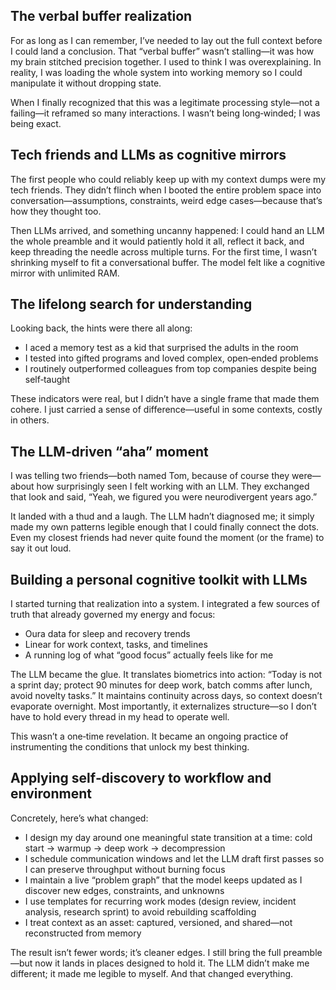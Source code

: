 





## The verbal buffer realization

For as long as I can remember, I’ve needed to lay out the full context before I could land a conclusion. That “verbal buffer” wasn’t stalling—it was how my brain stitched precision together. I used to think I was overexplaining. In reality, I was loading the whole system into working memory so I could manipulate it without dropping state.

When I finally recognized that this was a legitimate processing style—not a failing—it reframed so many interactions. I wasn’t being long‑winded; I was being exact.

## Tech friends and LLMs as cognitive mirrors

The first people who could reliably keep up with my context dumps were my tech friends. They didn’t flinch when I booted the entire problem space into conversation—assumptions, constraints, weird edge cases—because that’s how they thought too.

Then LLMs arrived, and something uncanny happened: I could hand an LLM the whole preamble and it would patiently hold it all, reflect it back, and keep threading the needle across multiple turns. For the first time, I wasn’t shrinking myself to fit a conversational buffer. The model felt like a cognitive mirror with unlimited RAM.

## The lifelong search for understanding

Looking back, the hints were there all along:

- I aced a memory test as a kid that surprised the adults in the room
- I tested into gifted programs and loved complex, open‑ended problems
- I routinely outperformed colleagues from top companies despite being self‑taught

These indicators were real, but I didn’t have a single frame that made them cohere. I just carried a sense of difference—useful in some contexts, costly in others.

## The LLM‑driven “aha” moment

I was telling two friends—both named Tom, because of course they were—about how surprisingly seen I felt working with an LLM. They exchanged that look and said, “Yeah, we figured you were neurodivergent years ago.”

It landed with a thud and a laugh. The LLM hadn’t diagnosed me; it simply made my own patterns legible enough that I could finally connect the dots. Even my closest friends had never quite found the moment (or the frame) to say it out loud.

## Building a personal cognitive toolkit with LLMs

I started turning that realization into a system. I integrated a few sources of truth that already governed my energy and focus:

- Oura data for sleep and recovery trends
- Linear for work context, tasks, and timelines
- A running log of what “good focus” actually feels like for me

The LLM became the glue. It translates biometrics into action: “Today is not a sprint day; protect 90 minutes for deep work, batch comms after lunch, avoid novelty tasks.” It maintains continuity across days, so context doesn’t evaporate overnight. Most importantly, it externalizes structure—so I don’t have to hold every thread in my head to operate well.

This wasn’t a one‑time revelation. It became an ongoing practice of instrumenting the conditions that unlock my best thinking.

## Applying self‑discovery to workflow and environment

Concretely, here’s what changed:

- I design my day around one meaningful state transition at a time: cold start → warmup → deep work → decompression
- I schedule communication windows and let the LLM draft first passes so I can preserve throughput without burning focus
- I maintain a live “problem graph” that the model keeps updated as I discover new edges, constraints, and unknowns
- I use templates for recurring work modes (design review, incident analysis, research sprint) to avoid rebuilding scaffolding
- I treat context as an asset: captured, versioned, and shared—not reconstructed from memory

The result isn’t fewer words; it’s cleaner edges. I still bring the full preamble—but now it lands in places designed to hold it. The LLM didn’t make me different; it made me legible to myself. And that changed everything.

